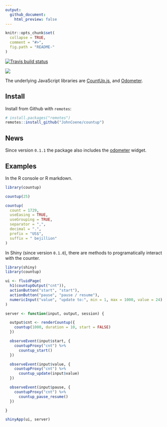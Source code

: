 ```yaml
---
output: 
  github_document:
    html_preview: false
---
```


```r
knitr::opts_chunk$set(
  collapse = TRUE,
  comment = "#>",
  fig.path = "README-"
)
```

<!-- badges: start -->
[![Travis build status](https://travis-ci.org/JohnCoene/countup.svg?branch=master)](https://travis-ci.org/JohnCoene/countup)
<!-- badges: end -->

![](./man/figures/logo.png)

The underlying JavaScript libraries are [CountUp.js](https://github.com/inorganik/CountUp.js), and [Odometer](https://github.hubspot.com/odometer/docs/welcome/).

## Install

Install from Github with `remotes`:

```r
# install.packages("remotes")
remotes::install_github("JohnCoene/countup")
```

## News

Since version `0.1.1` the package also includes the [odometer](https://github.hubspot.com/odometer/docs/welcome/) widget.

## Examples

In the R console or R markdown.

```r
library(countup)

countup(25)

countup(
  count = 1729,
  useEasing = TRUE,
  useGrouping = TRUE,
  separator = ",",
  decimal = ".",
  prefix = "US$",
  suffix = " bejillion"
)
```

In Shiny (since version `0.1.0`), there are methods to programatically interact with the counter.

```r
library(shiny)
library(countup)

ui <- fluidPage(
  h1(countupOutput("cnt")),
  actionButton("start", "start"),
  actionButton("pause", "pause / resume"),
  numericInput("value", "update to:", min = 1, max = 1000, value = 24)
)

server <- function(input, output, session) {

  output$cnt <- renderCountup({
    countup(1000, duration = 10, start = FALSE)
  })

  observeEvent(input$start, {
    countupProxy("cnt") %>% 
      countup_start()
  })

  observeEvent(input$value, {
    countupProxy("cnt") %>% 
      countup_update(input$value)
  })

  observeEvent(input$pause, {
    countupProxy("cnt") %>% 
      countup_pause_resume()
  })

}

shinyApp(ui, server)
```
